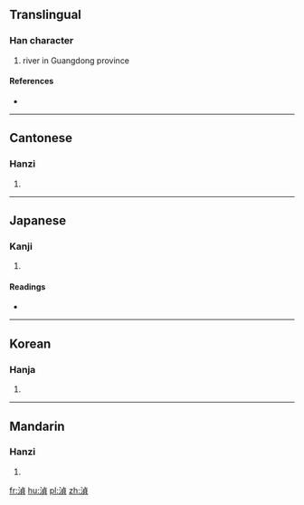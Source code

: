 {{also|浈}}
==Translingual==

===Han character===
{{Han char|rn=85|rad=水|as=09|sn=12|four=31186|canj=EYBC}}

# river in Guangdong province

====References====
* {{Han ref|kx=0637.200|dkj=17849|dj=1044.150|hdz=31673.030|uh=6E5E|ud=28254|bh=D9FE|bd=55806}}

----

==Cantonese==

===Hanzi===
{{yue-hanzi|jyut=|y=jing1|sim=浈}}

# {{defn|lang=yue|sort=水09}}

----

==Japanese==

===Kanji===
{{ja-kanji|grade=|rs=水09}}

# {{defn|lang=ja|sort=水09}}

====Readings====
* {{ja-readings|on=[[とう]] (tō), [[じょう]] (jō), [[てい]] (tei), [[ちょう]] (chō)|kun=|nanori=}}

----

==Korean==

===Hanja===
{{ko-hanja|hangeul=정|eumhun=|rv=jeong|mr=chŏng|y=ceng}}

# {{defn|lang=ko|sort=水09}}

----

==Mandarin==

===Hanzi===
{{cmn-hanzi|sim=浈|pin=[[chéng]] ([[cheng2]])|wg=ch'eng<sup>2</sup>}}

# {{defn|lang=cmn|sort=水09}}

[[fr:湞]]
[[hu:湞]]
[[pl:湞]]
[[zh:湞]]